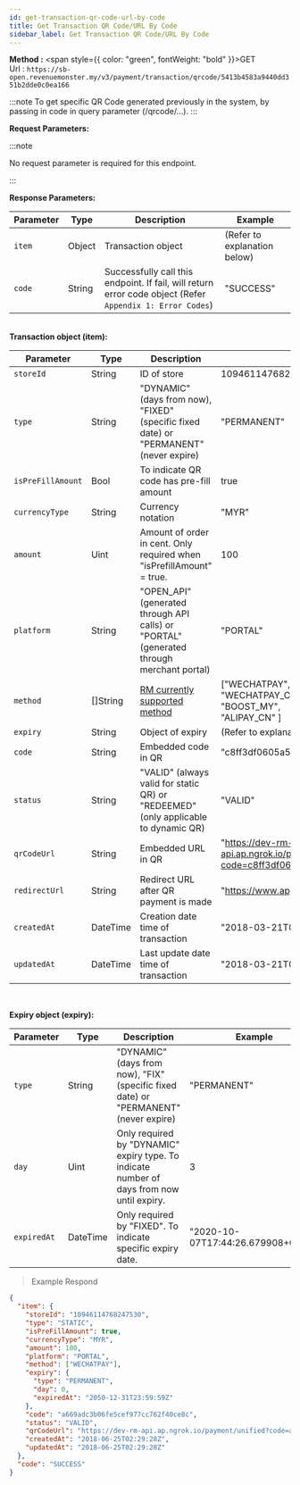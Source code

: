 ```yaml
---
id: get-transaction-qr-code-url-by-code
title: Get Transaction QR Code/URL By Code
sidebar_label: Get Transaction QR Code/URL By Code
---
```



**Method :** <span style={{ color: "green", fontWeight: "bold" }}>GET</span><br/>
Url : `https://sb-open.revenuemonster.my/v3/payment/transaction/qrcode/5413b4583a9440dd351b2dde0c0ea166`

:::note
To get specific QR Code generated previously in the system, by passing in code in query parameter (/qrcode/...).
:::

<strong>Request Parameters:</strong>

:::note

No request parameter is required for this endpoint.

:::

<strong>Response Parameters:</strong>

| Parameter | Type   | Description                                                                                               | Example                      |
| --------- | ------ | --------------------------------------------------------------------------------------------------------- | ---------------------------- |
| `item`    | Object | Transaction object                                                                                        | (Refer to explanation below) |
| `code`    | String | Successfully call this endpoint. If fail, will return error code object (Refer `Appendix 1: Error Codes`) | "SUCCESS"                    |

<br />
<strong>Transaction object (item):</strong>

| Parameter         | Type     | Description                                                                              | Example                                                                                          |
| ----------------- | -------- | ---------------------------------------------------------------------------------------- | ------------------------------------------------------------------------------------------------ |
| `storeId`         | String   | ID of store                                                                              | 10946114768247530                                                                                |
| `type`            | String   | "DYNAMIC" (days from now), "FIXED" (specific fixed date) or "PERMANENT" (never expire)   | "PERMANENT"                                                                                      |
| `isPreFillAmount` | Bool     | To indicate QR code has pre-fill amount                                                  | true                                                                                             |
| `currencyType`    | String   | Currency notation                                                                        | "MYR"                                                                                            |
| `amount`          | Uint     | Amount of order in cent. Only required when "isPrefillAmount" = true.                    | 100                                                                                              |
| `platform`        | String   | "OPEN_API" (generated through API calls) or "PORTAL" (generated through merchant portal) | "PORTAL"                                                                                         |
| `method`          | []String | [RM currently supported method](#transaction-qr)                                         | ["WECHATPAY","WECHATPAY_MY", <br/> "WECHATPAY_CN","PRESTO_MY",<br/>"BOOST_MY",<br/>"ALIPAY_CN" ] |
| `expiry`          | String   | Object of expiry                                                                         | (Refer to explanation above)                                                                     |
| `code`            | String   | Embedded code in QR                                                                      | "c8ff3df0605a5f20cd6476661072eade"                                                               |
| `status`          | String   | "VALID" (always valid for static QR) or "REDEEMED" (only applicable to dynamic QR)       | "VALID"                                                                                          |
| `qrCodeUrl`       | String   | Embedded URL in QR                                                                       | "https://dev-rm-api.ap.ngrok.io/payment/unified?code=c8ff3df0605a5f20cd6476661072eade"           |
| `redirectUrl`     | String   | Redirect URL after QR payment is made                                                    | "https://www.apple.com/my/iphone/"                                                               |
| `createdAt`       | DateTime | Creation date time of transaction                                                        | "2018-03-21T06:41:22Z"                                                                           |
| `updatedAt`       | DateTime | Last update date time of transaction                                                     | "2018-03-21T06:41:22Z"                                                                           |

<br />

<strong>Expiry object (expiry):</strong>

| Parameter   | Type     | Description                                                                               | Example                            |
| ----------- | -------- | ----------------------------------------------------------------------------------------- | ---------------------------------- |
| `type`      | String   | "DYNAMIC" (days from now), "FIX" (specific fixed date) or "PERMANENT" (never expire)      | "PERMANENT"                        |
| `day`       | Uint     | Only required by "DYNAMIC" expiry type. To indicate number of days from now until expiry. | 3                                  |
| `expiredAt` | DateTime | Only required by "FIXED". To indicate specific expiry date.                               | "2020-10-07T17:44:26.679908+08:00" |

> Example Respond

```json
{
  "item": {
    "storeId": "10946114768247530",
    "type": "STATIC",
    "isPreFillAmount": true,
    "currencyType": "MYR",
    "amount": 100,
    "platform": "PORTAL",
    "method": ["WECHATPAY"],
    "expiry": {
      "type": "PERMANENT",
      "day": 0,
      "expiredAt": "2050-12-31T23:59:59Z"
    },
    "code": "a669adc3b06fe5cef977cc762f40ce8c",
    "status": "VALID",
    "qrCodeUrl": "https://dev-rm-api.ap.ngrok.io/payment/unified?code=a669adc3b06fe5cef977cc762f40ce8c",
    "createdAt": "2018-06-25T02:29:28Z",
    "updatedAt": "2018-06-25T02:29:28Z"
  },
  "code": "SUCCESS"
}
```
